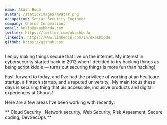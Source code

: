 ```yaml
---
name: Akash Boda
avatar: /static/images/avatar.png
occupation: Senior Security Engineer
company: Chorus Innovations
email: hello@akashboda.com
twitter: https://twitter.com/akashboda
linkedin: https://www.linkedin.com/in/akashboda
github: https://github.com
---
```


 I enjoy making things secure that live on the internet. My interest in cybersecurity started back in 2012 when I decided to try hacking things as being script kiddie — turns out securing things is more fun than hacking!

Fast-forward to today, and I’ve had the privilege of working at an healtcare startup, a fintech startup, and a reputed university,. My main focus these days is securing thing that uis accessible, inclusive products and digital experiences at Chorus!

Here are a few areas I’ve been working with recently:

** Cloud Security , Network security, Web Security, Risk Assesment, Secure coding, DevSecOps **